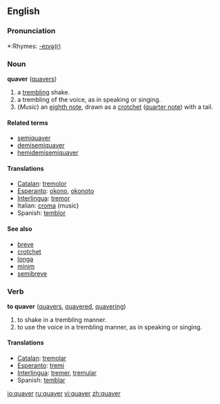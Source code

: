 ==English==

===Pronunciation===
*:Rhymes: [[Rhymes:English:-eɪvə(r)|-eɪvə(r)]]

=== Noun ===
'''quaver''' ([[quavers]])

# a [[trembling]] shake.
# a trembling of the voice, as in speaking or singing.
# (''Music'') an [[eighth note]], drawn as a [[crotchet]] ([[quarter note]]) with a tail.

==== Related terms ====
*[[semiquaver]]
*[[demisemiquaver]]
*[[hemidemisemiquaver]]

==== Translations ====
*[[Catalan]]: [[tremolor]]
*[[Esperanto]]: [[okono]], [[okonoto]]
*[[Interlingua]]: [[tremor]]
*Italian: [[croma]] {{f}} (music)
*Spanish: [[temblor]]

====See also====
*[[breve]]
*[[crotchet]]
*[[longa]]
*[[minim]]
*[[semibreve]]

=== Verb ===
'''to quaver''' ([[quavers]], [[quavered]], [[quavering]])

# to shake in a trembling manner.
# to use the voice in a trembling manner, as in speaking or singing.

==== Translations ====
*[[Catalan]]: [[tremolar]]
*[[Esperanto]]: [[tremi]]
*[[Interlingua]]: [[tremer]], [[tremular]]
*Spanish: [[temblar]]

[[io:quaver]]
[[ru:quaver]]
[[vi:quaver]]
[[zh:quaver]]